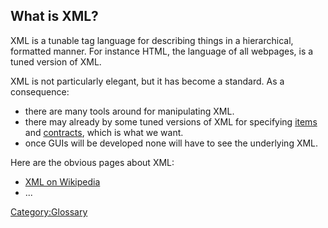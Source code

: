 [[Category:Glossary]] 

== What is XML? ==
XML is a tunable tag language for describing things in a hierarchical, formatted manner. For instance HTML, the language of all webpages, is a tuned version of XML.

XML is not particularly elegant, but it has become a standard. As a consequence:
* there are many tools around for manipulating XML.
* there may already by some tuned versions of XML for specifying  [[Items Specification|items]] and [[Contracts Specification|contracts]], which is what we want.
* once GUIs will be developed none will have to see the underlying XML.

Here are the obvious pages about XML:
* [[http://en.wikipedia.org/wiki/XML|XML on Wikipedia]]
* ...